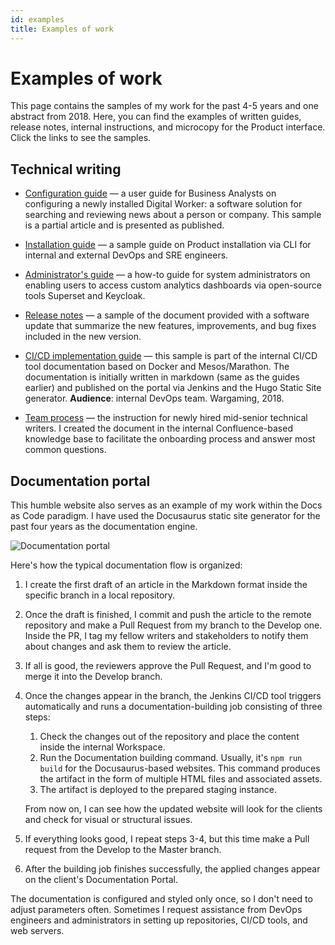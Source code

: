 ```yaml
---
id: examples
title: Examples of work
---
```


# Examples of work

This page contains the samples of my work for the past 4-5 years and one abstract from 2018. Here, you can find the examples of written guides, release notes, internal instructions, and microcopy for the Product interface. Click the links to see the samples.

## Technical writing

- [Configuration guide](/docs/examples/dw) — a user guide for Business Analysts on configuring a newly installed Digital Worker: a software solution for searching and reviewing news about a person or company. This sample is a partial article and is presented as published.

- [Installation guide](/docs/examples/install) — a sample guide on Product installation via CLI for internal and external DevOps and SRE engineers.

- [Administrator's guide](/docs/examples/access) — a how-to guide for system administrators on enabling users to access custom analytics dashboards via open-source tools Superset and Keycloak.

- [Release notes](/docs/examples/release-notes) — a sample of the document provided with a software update that summarize the new features, improvements, and bug fixes included in the new version.
- [CI/CD implementation guide](/img/samples/sample-3-instruction-2018.pdf) — this sample is part of the internal CI/CD tool documentation based on Docker and Mesos/Marathon. The documentation is initially written in markdown (same as the guides earlier) and published on the portal via Jenkins and the Hugo Static Site generator. **Audience**: internal DevOps team. Wargaming, 2018.
- [Team process](/img/samples/team-process_.pdf) — the instruction for newly hired mid-senior technical writers. I created the document in the internal Confluence-based knowledge base to facilitate the onboarding process and answer most common questions.

<!-- ## UX Writing

Microcopy for prototypes -->

## Documentation portal

This humble website also serves as an example of my work within the Docs as Code paradigm. I have used the Docusaurus static site generator for the past four years as the documentation engine.

![Documentation portal](/img/website.png)

Here's how the typical documentation flow is organized:

1. I create the first draft of an article in the Markdown format inside the specific branch in a local repository.
2. Once the draft is finished, I commit and push the article to the remote repository and make a Pull Request from my branch to the Develop one. Inside the PR, I tag my fellow writers and stakeholders to notify them about changes and ask them to review the article.
3. If all is good, the reviewers approve the Pull Request, and I'm good to merge it into the Develop branch.
4. Once the changes appear in the branch, the Jenkins CI/CD tool triggers automatically and runs a documentation-building job consisting of three steps:

    1. Check the changes out of the repository and place the content inside the internal Workspace.
    2. Run the Documentation building command. Usually, it's `npm run build` for the Docusaurus-based websites. This command produces the artifact in the form of multiple HTML files and associated assets.
    3. The artifact is deployed to the prepared staging instance.

    From now on, I can see how the updated website will look for the clients and check for visual or structural issues.

5. If everything looks good, I repeat steps 3-4, but this time make a Pull request from the Develop to the Master branch.
6. After the building job finishes successfully, the applied changes appear on the client's Documentation Portal.

The documentation is configured and styled only once, so I don't need to adjust parameters often. Sometimes I request assistance from DevOps engineers and administrators in setting up repositories, CI/CD tools, and web servers.

<!--
learning-oriented tutorials

goal-oriented how-to guides

understanding-oriented discussions

information-oriented reference material -->